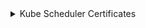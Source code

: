
<details>
<summary>Kube Scheduler Certificates</summary>

```bash
mkdir -p ${BASE_K8S_PATH}/pki
mkdir -p ${BASE_K8S_PATH}/openssl/csr
```


### Переменные окружения сертификатов

```bash
export CERTIFICATE_KEY_SIZE=2048

export SCHEDULER_CLIENT_KEY_PATH="${BASE_K8S_PATH}/kubeconfig/scheduler-client-key.pem"
export SCHEDULER_CLIENT_CRT_PATH="${BASE_K8S_PATH}/kubeconfig/scheduler-client.pem"
export SCHEDULER_CLIENT_CRT_CONF="${BASE_K8S_PATH}/openssl/scheduler-client.conf"
export SCHEDULER_CLIENT_CSR_PATH="${BASE_K8S_PATH}/openssl/csr/scheduler-client.csr"
```

### Инструкция создания сертификатов

:::note
Для удобства добавил блок расширения, что бы в перспективе отобразить инструкции сертификатов для `cfssl`
:::

<Tabs 
    defaultValue='openssl'
    values={[
        { label: "openssl", value: "openssl" },
    ]}>
    <TabItem value='openssl'>

      #### Конфигурация `openssl` scheduler-client

      ```bash
      cat <<EOF > ${SCHEDULER_CLIENT_CRT_CONF}
      [ req ]
      default_bits        = ${CERTIFICATE_KEY_SIZE}
      prompt              = no
      default_md          = sha256
      distinguished_name  = dn

      [ dn ]
      CN = system:kube-scheduler

      [ v3_ext ]
      authorityKeyIdentifier=keyid,issuer:always
      basicConstraints=CA:FALSE
      keyUsage=keyEncipherment,dataEncipherment
      extendedKeyUsage=clientAuth
      EOF
      ```

      #### Генерация приватных ключей сертификатов

      ```bash
      openssl genrsa \
        -out "${SCHEDULER_CLIENT_KEY_PATH}" ${CERTIFICATE_KEY_SIZE}
      ```

      #### Генерация CSR будущих сертификатов

      ```bash
      openssl req \
        -new \
        -key "${SCHEDULER_CLIENT_KEY_PATH}" \
        -out "${SCHEDULER_CLIENT_CSR_PATH}" \
        -config "${SCHEDULER_CLIENT_CRT_CONF}"
      ```

      #### Подпись CSR ключом удостоверяющего центра (CA)

      ```bash
      openssl x509 \
        -req \
        -days 365 \
        -sha256 \
        -outform PEM \
        -CA "${KUBERNETES_CA_CRT_PATH}" \
        -CAkey "${KUBERNETES_CA_KEY_PATH}" \
        -CAcreateserial \
        -in "${SCHEDULER_CLIENT_CSR_PATH}" \
        -out "${SCHEDULER_CLIENT_CRT_PATH}" \
        -extensions v3_ext \
        -extfile "${SCHEDULER_CLIENT_CRT_CONF}"
      ```

    </TabItem>

</Tabs>



### Инструкция создания Kubeconfig
```bash

kubectl config set-cluster kubernetes \
  --certificate-authority="${KUBERNETES_CA_CRT_PATH}" \
  --embed-certs=true \
  --server=https://127.0.0.1:6443 \
  --kubeconfig=${BASE_K8S_PATH}/scheduler.conf

kubectl config set-credentials system:node:${FULL_HOST_NAME} \
  --client-certificate=${SCHEDULER_CLIENT_CRT_PATH} \
  --client-key=${SCHEDULER_CLIENT_KEY_PATH} \
  --embed-certs=true \
  --kubeconfig=${BASE_K8S_PATH}/scheduler.conf

kubectl config set-context default \
  --cluster=kubernetes \
  --user=system:node:${FULL_HOST_NAME} \
  --kubeconfig=${BASE_K8S_PATH}/scheduler.conf

kubectl config use-context default --kubeconfig=${BASE_K8S_PATH}/scheduler.conf
```

</details>
